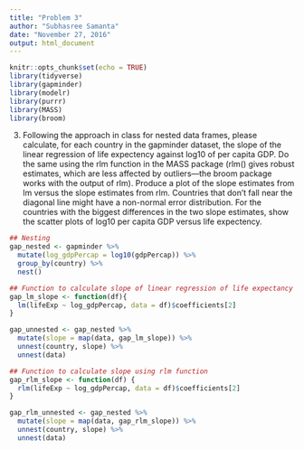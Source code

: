 ```yaml
---
title: "Problem 3"
author: "Subhasree Samanta"
date: "November 27, 2016"
output: html_document
---
```


```r
knitr::opts_chunk$set(echo = TRUE)
library(tidyverse)
library(gapminder)
library(modelr)
library(purrr)
library(MASS)
library(broom)
```

3. Following the approach in class for nested data frames, please calculate, for each country in the gapminder dataset, the slope of the linear regression of life expectency against log10 of per capita GDP. Do the same using the rlm function in the MASS package (rlm() gives robust estimates, which are less affected by outliers---the broom package works with the output of rlm). Produce a plot of the slope estimates from lm versus the slope estimates from rlm. Countries that don't fall near the diagonal line might have a non-normal error distribution. For the countries with the biggest differences in the two slope estimates, show the scatter plots of log10 per capita GDP versus life expectency.

```r

## Nesting
gap_nested <- gapminder %>%
  mutate(log_gdpPercap = log10(gdpPercap)) %>%
  group_by(country) %>%
  nest()

## Function to calculate slope of linear regression of life expectancy against log10 of per capita GDP
gap_lm_slope <- function(df){
  lm(lifeExp ~ log_gdpPercap, data = df)$coefficients[2]
}

gap_unnested <- gap_nested %>%
  mutate(slope = map(data, gap_lm_slope)) %>%
  unnest(country, slope) %>%
  unnest(data)

## Function to calculate slope using rlm function
gap_rlm_slope <- function(df) {
  rlm(lifeExp ~ log_gdpPercap, data = df)$coefficients[2]
}

gap_rlm_unnested <- gap_nested %>%
  mutate(slope = map(data, gap_rlm_slope)) %>%
  unnest(country, slope) %>%
  unnest(data)




```
